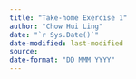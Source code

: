 ```yaml
---
title: "Take-home Exercise 1"
author: "Chow Hui Ling"
date: "`r Sys.Date()`"
date-modified: last-modified
source: 
date-format: "DD MMM YYYY"
---
```

